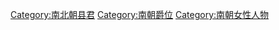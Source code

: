 [[Category:南北朝县君|Category:南北朝县君]]
[[Category:南朝爵位|Category:南朝爵位]]
[[Category:南朝女性人物|Category:南朝女性人物]]